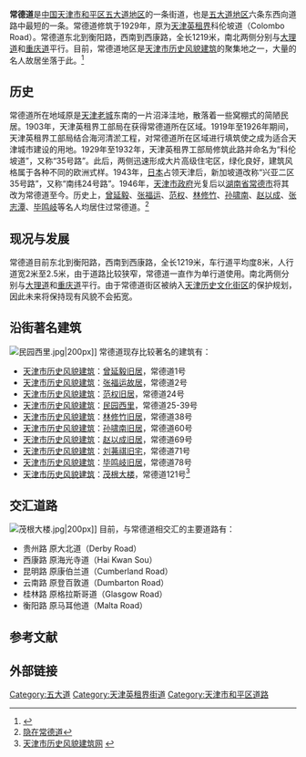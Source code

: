 {{Infobox China Road
|路牌类型=Tianjin
|中文道路名称=常德道
|道路方向=WE
|道路名称拼音=CHANG DE DAO
|图片= File:张福运旧居.jpg
|图片说明=常德道上的[[张福运故居|张福运故居]]
|道路属性=普通道路
|道路总长度=1.219
|所在地区=[[和平区_(天津市)|和平区]]
|起点=西康路
|终点=衡阳路
|道路命名日期=1946年
|道路旧名=科伦坡道<br />兴亚二区35号路<br />南纬24号路
|道路动工日期=1929年
|收费=
}}

'''常德道'''是[[中国|中国]][[天津市|天津市]][[和平区_(天津市)|和平区]][[五大道|五大道地区]]的一条街道，也是[[五大道|五大道地区]]六条东西向道路中最短的一条。常德道修筑于1929年，原为[[天津英租界|天津英租界]]科伦坡道（Colombo Road）。常德道东北到衡阳路，西南到西康路，全长1219米，南北两侧分别与[[大理道|大理道]]和[[重庆道|重庆道]]平行。目前，常德道地区是[[天津市历史风貌建筑|天津市历史风貌建筑]]的聚集地之一，大量的名人故居坐落于此。<ref>{{Cite web |url=http://cul.sohu.com/20100519/n272219031_1.shtml |title=常德道补白 |access-date=2011-05-15 |archive-date=2020-06-21 |archive-url=https://web.archive.org/web/20200621014339/https://cul.sohu.com/20100519/n272219031_1.shtml }}</ref>

== 历史 ==

常德道所在地域原是[[天津老城|天津老城]]东南的一片沼泽洼地，散落着一些窝棚式的简陋民居。1903年，天津英租界工部局在获得常德道所在区域。1919年至1926年期间，天津英租界工部局结合海河清淤工程，对常德道所在区域进行填筑使之成为适合天津城市建设的用地。1929年至1932年，天津英租界工部局修筑此路并命名为“科伦坡道”，又称“35号路”。此后，两侧迅速形成大片高级住宅区，绿化良好，建筑风格属于各种不同的欧洲式样。1943年，[[日本|日本]]占领天津后，新加坡道改称“兴亚二区35号路”，又称“南纬24号路”。1946年，[[天津市政府_(中华民国)|天津市政府]]光复后以[[湖南省|湖南省]][[常德市|常德市]]将其改为常德道至今。历史上，[[曾延毅|曾延毅]]、[[张福运|张福运]]、[[范权|范权]]、[[林修竹|林修竹]]、[[孙啸南|孙啸南]]、[[赵以成|赵以成]]、[[张志潭|张志潭]]、[[毕鸣岐|毕鸣岐]]等名人均居住过常德道。<ref>[http://www.tianjinwe.com/rollnews/dzb/cskb/201004/t20100415_753280.html 隐在常德道]{{dead link|date=2018年2月 |bot=InternetArchiveBot |fix-attempted=yes }}</ref>

== 现况与发展 ==
常德道目前东北到衡阳路，西南到西康路，全长1219米，车行道平均度8米，人行道宽2米至2.5米，由于道路比较狭窄，常德道一直作为单行道使用。南北两侧分别与[[大理道|大理道]]和[[重庆道|重庆道]]平行。由于常德道街区被纳入[[天津历史文化街区列表|天津历史文化街区]]的保护规划，因此未来将保持现有风貌不会拓宽。

== 沿街著名建筑 ==
[[File:民园西里.jpg|thumb]]|200px]]
常德道现存比较著名的建筑有：
*[[天津市历史风貌建筑|天津市历史风貌建筑]]：[[曾延毅旧居|曾延毅旧居]]，常德道1号
*[[天津市历史风貌建筑|天津市历史风貌建筑]]：[[张福运故居|张福运故居]]，常德道2号
*[[天津市历史风貌建筑|天津市历史风貌建筑]]：[[范权旧居|范权旧居]]，常德道24号
*[[天津市历史风貌建筑|天津市历史风貌建筑]]：[[民园西里|民园西里]]，常德道25-39号
*[[天津市历史风貌建筑|天津市历史风貌建筑]]：[[林修竹旧居|林修竹旧居]]，常德道38号
*[[天津市历史风貌建筑|天津市历史风貌建筑]]：[[孙啸南旧居|孙啸南旧居]]，常德道60号
*[[天津市历史风貌建筑|天津市历史风貌建筑]]：[[赵以成旧居|赵以成旧居]]，常德道69号
*[[天津市历史风貌建筑|天津市历史风貌建筑]]：[[刘茀祺旧宅|刘茀祺旧宅]]，常德道71号
*[[天津市历史风貌建筑|天津市历史风貌建筑]]：[[毕鸣岐旧居_(常德道)|毕鸣岐旧居]]，常德道78号
*[[天津市历史风貌建筑|天津市历史风貌建筑]]：[[茂根大楼|茂根大楼]]，常德道121号<ref>[http://www.fmjz.cn/Pages/default.aspx 天津市历史风貌建筑网] {{webarchive|url=https://web.archive.org/web/20101211101817/http://www.fmjz.cn/Pages/default.aspx |date=2010-12-11 }}</ref>

== 交汇道路 ==
[[File:茂根大楼.jpg|thumb]]|200px]]
目前，与常德道相交汇的主要道路有：
*贵州路 原大北道（Derby Road）
*西康路 原海光寺道（Hai Kwan Sou）	
*昆明路 原康伯兰道（Cumberland Road）
*云南路 原登百敦道（Dumbarton Road）
*桂林路 原格拉斯哥道（Glasgow Road）
*衡阳路 原马耳他道（Malta Road）

==参考文献==
{{reflist}}

== 外部链接 ==
{{Commonscat|Changde Dao}}

{{天津五大道}}

[[Category:五大道|Category:五大道]]
[[Category:天津英租界街道|Category:天津英租界街道]]
[[Category:天津市和平区道路|Category:天津市和平区道路]]